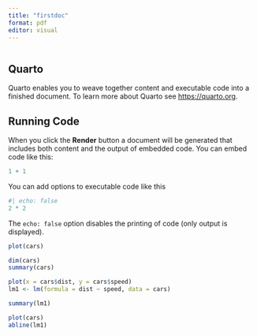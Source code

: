 ```yaml
---
title: "firstdoc"
format: pdf
editor: visual
---
```


```r

```

## Quarto

Quarto enables you to weave together content and executable code into a finished document.
To learn more about Quarto see <https://quarto.org>.

## Running Code

When you click the **Render** button a document will be generated that includes both content and the output of embedded code.
You can embed code like this:

```r
1 + 1
```

You can add options to executable code like this

```r
#| echo: false
2 * 2
```

The `echo: false` option disables the printing of code (only output is displayed).

```r
plot(cars)
```

```r
dim(cars)
summary(cars)
```

```r
plot(x = cars$dist, y = cars$speed)
lm1 <- lm(formula = dist ~ speed, data = cars)
```

```r
summary(lm1)
```

```r
plot(cars)
abline(lm1)
```
